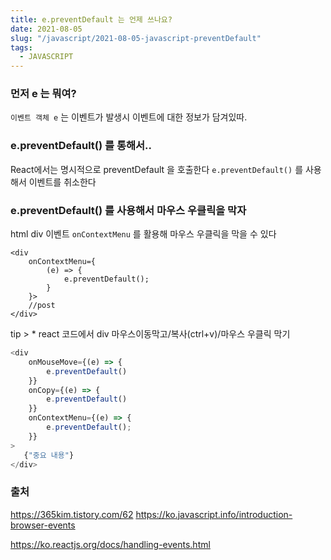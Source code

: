 ```yaml
---
title: e.preventDefault 는 언제 쓰나요?
date: 2021-08-05
slug: "/javascript/2021-08-05-javascript-preventDefault"
tags:
  - JAVASCRIPT
---
```


###  먼저 e 는 뭐여?

`이벤트 객체 e` 는 이벤트가 발생시 이벤트에 대한 정보가 담겨있따.


###  e.preventDefault() 를 통해서..
React에서는 명시적으로 preventDefault 을 호출한다
`e.preventDefault()` 를 사용해서 이벤트를 취소한다

### e.preventDefault() 를 사용해서 마우스 우클릭을 막자
html div 이벤트 `onContextMenu` 를 활용해 마우스 우클릭을 막을 수 있다
```
<div
    onContextMenu={
        (e) => {
            e.preventDefault();
        }
    }>
    //post
</div>
```

tip > * react 코드에서 div 마우스이동막고/복사(ctrl+v)/마우스 우클릭 막기

```javascript
<div
    onMouseMove={(e) => {
        e.preventDefault()
    }}
    onCopy={(e) => {
        e.preventDefault()
    }}
    onContextMenu={(e) => {
        e.preventDefault();
    }}
>
   {"중요 내용"}
</div>
```
###  출처
https://365kim.tistory.com/62
https://ko.javascript.info/introduction-browser-events

https://ko.reactjs.org/docs/handling-events.html

